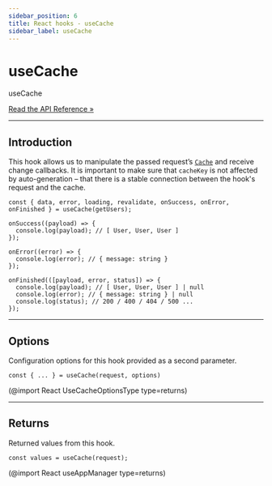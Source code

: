 ```yaml
---
sidebar_position: 6
title: React hooks - useCache
sidebar_label: useCache
---
```


# useCache

<div class="api-link">
  <div class="api-link-title">useCache</div>
  <div class="api-link-sub-title">

[Read the API Reference »](/api/React/Hook/useCache.mdx)

  </div>
</div>

---

## Introduction

This hook allows us to manipulate the passed request’s [`Cache`](/documentation/02-core/managers.mdx) and receive change
callbacks. It is important to make sure that `cacheKey` is not affected by auto-generation – that there is a stable
connection between the hook's request and the cache.

```tsx
const { data, error, loading, revalidate, onSuccess, onError, onFinished } = useCache(getUsers);

onSuccess((payload) => {
  console.log(payload); // [ User, User, User ]
});

onError((error) => {
  console.log(error); // { message: string }
});

onFinished(([payload, error, status]) => {
  console.log(payload); // [ User, User, User ] | null
  console.log(error); // { message: string } | null
  console.log(status); // 200 / 400 / 404 / 500 ...
});
```

---

## Options

Configuration options for this hook provided as a second parameter.

```tsx
const { ... } = useCache(request, options)
```

(@import React UseCacheOptionsType type=returns)

---

## Returns

Returned values from this hook.

```tsx
const values = useCache(request);
```

(@import React useAppManager type=returns)
